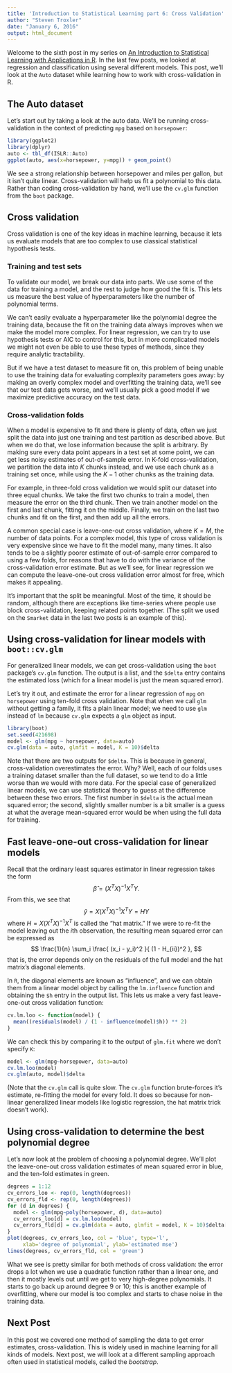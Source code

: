 ```yaml
---
title: 'Introduction to Statistical Learning part 6: Cross Validation'
author: "Steven Troxler"
date: "January 6, 2016"
output: html_document
---
```


Welcome to the sixth post in my series on [An Introduction to Statistical Learning with Applications in R](http://www-bcf.usc.edu/~gareth/ISL/). In the last few posts, we looked at regression and classification using several different models. This post, we'll look at the `Auto` dataset while learning how to work with cross-validation in R.

## The Auto dataset

Let's start out by taking a look at the auto data. We'll be running cross-validation in the context of predicting `mpg` based on `horsepower`:
```r
library(ggplot2)
library(dplyr)
auto <- tbl_df(ISLR::Auto)
ggplot(auto, aes(x=horsepower, y=mpg)) + geom_point()
```

We see a strong relationship between horsepower and miles per gallon, but it isn't quite linear. Cross-validation will help us fit a polynomial to this data. Rather than coding cross-validation by hand, we'll use the `cv.glm` function from the `boot` package.

## Cross validation

Cross validation is one of the key ideas in machine learning, because it lets us evaluate models that are too complex to use classical statistical hypothesis tests.

### Training and test sets

To validate our model, we break our data into parts. We use some of the data for training a model, and the rest to judge how good the fit is. This lets us measure the best value of hyperparameters like the number of polynomial terms.

We can't easily evaluate a hyperparameter like the polynomial degree the training data, because the fit on the training data always improves when we make the model more complex. For linear regression, we can try to use hypothesis tests or AIC to control for this, but in more complicated models we might not even be able to use these types of methods, since they require analytic tractability.

But if we have a test dataset to measure fit on, this problem of being unable to use the training data for evaluating complexity parameters goes away: by making an overly complex model and overfitting the training data, we'll see that our test data gets worse, and we'll usually pick a good model if we maximize predictive accuracy on the test data.

### Cross-validation folds

When a model is expensive to fit and there is plenty of data, often we just split the data into just one training and test partition as described above. But when we do that, we lose information because the split is arbitrary. By making sure every data point appears in a test set at some point, we can get less noisy estimates of out-of-sample error. In K-fold cross-validation, we partition the data into $K$ chunks instead, and we use each chunk as a training set once, while using the $K-1$ other chunks as the training data.

For example, in three-fold cross validation we would split our dataset into three equal chunks. We take the first two chunks to train a model, then measure the error on the third chunk. Then we train another model on the first and last chunk, fitting it on the middle. Finally, we train on the last two chunks and fit on the first, and then add up all the errors.

A common special case is leave-one-out cross validation, where $K = M$, the number of data points. For a complex model, this type of cross validation is very expensive since we have to fit the model many, many times. It also tends to be a slightly poorer estimate of out-of-sample error compared to using a few folds, for reasons that have to do with the variance of the cross-validation error estimate. But as we'll see, for linear regression we can compute the leave-one-out cross validation error almost for free, which makes it appealing.

It's important that the split be meaningful. Most of the time, it should be random, although there are exceptions like time-series where people use block cross-validation, keeping related points together. (The split we used on the `Smarket` data in the last two posts is an example of this).

## Using cross-validation for linear models with `boot::cv.glm`

For generalized linear models, we can get cross-validation using the `boot` package's `cv.glm` function. The output is a list, and the `$delta` entry contains the estimated loss (which for a linear model is just the mean squared error).

Let's try it out, and estimate the error for a linear regression of `mpg` on `horsepower` using ten-fold cross validation. Note that when we call `glm` without getting a family, it fits a plain linear model; we need to use `glm` instead of `lm` because `cv.glm` expects a `glm` object as input.
```r
library(boot)
set.seed(421698)
model <- glm(mpg ~ horsepower, data=auto)
cv.glm(data = auto, glmfit = model, K = 10)$delta
```

Note that there are two outputs for `$delta`. This is because in general, cross-validation overestimates the error. Why? Well, each of our folds uses a training dataset smaller than the full dataset, so we tend to do a little worse than we would with more data. For the special case of generalized linear models, we can use statistical theory to guess at the difference between these two errors. The first number in `$delta` is the actual mean squared error; the second, slightly smaller number is a bit smaller is a guess at what the average mean-squared error would be when using the full data for training.

## Fast leave-one-out cross-validation for linear models

Recall that the ordinary least squares estimator in linear regression takes the form
$$
\hat \beta = (X^T X)^{-1}X^T Y.
$$
From this, we see that
$$
\hat y = X (X^T X)^{-1}X^T Y = HY
$$
where $H = X (X^T X)^{-1}X^T$ is called the "hat matrix." If we were to re-fit the model leaving out the $i$th observation, the resulting mean squared error can be expressed as
$$
\frac{1}{n} \sum_i \frac{ (x_i - y_i)^2 }{ (1 - H_{ii})^2 },
$$
that is, the error depends only on the residuals of the full model and the hat matrix's diagonal elements.

In `R`, the diagonal elements are known as "influence", and we can obtain them from a linear model object by calling the `lm.influence` function and obtaining the `$h` entry in the output list. This lets us make a very fast leave-one-out cross validation function:
```r
cv.lm.loo <- function(model) {
  mean((residuals(model) / (1 - influence(model)$h)) ** 2)
}
```

We can check this by comparing it to the output of `glm.fit` where we don't specify `K`:
```r
model <- glm(mpg~horsepower, data=auto)
cv.lm.loo(model)
cv.glm(auto, model)$delta
```

(Note that the `cv.glm` call is quite slow. The `cv.glm` function brute-forces it's estimate, re-fitting the model for every fold. It does so because for non-linear generalized linear models like logistic regression, the hat matrix trick doesn't work).

## Using cross-validation to determine the best polynomial degree

Let's now look at the problem of choosing a polynomial degree. We'll plot the leave-one-out cross validation estimates of mean squared error in blue, and the ten-fold estimates in green.
```r
degrees = 1:12
cv_errors_loo <- rep(0, length(degrees))
cv_errors_fld <- rep(0, length(degrees))
for (d in degrees) {
  model <- glm(mpg~poly(horsepower, d), data=auto)
  cv_errors_loo[d] = cv.lm.loo(model)
  cv_errors_fld[d] = cv.glm(data = auto, glmfit = model, K = 10)$delta[1]
}
plot(degrees, cv_errors_loo, col = 'blue', type='l',
     xlab='degree of polynomial', ylab='estimated mse')
lines(degrees, cv_errors_fld, col = 'green')
```

What we see is pretty similar for both methods of cross validation: the error drops a lot when we use a quadratic function rather than a linear one, and then it mostly levels out until we get to very high-degree polynomials. It starts to go back up around degree 9 or 10; this is another example of overfitting, where our model is too complex and starts to chase noise in the training data.

## Next Post

In this post we covered one method of sampling the data to get error estimates, cross-validation. This is widely used in machine learning for all kinds of models. Next post, we will look at a different sampling approach often used in statistical models, called the *bootstrap*.